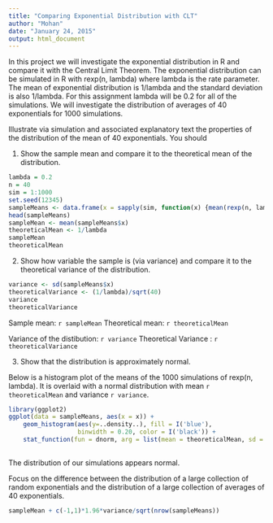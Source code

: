 ```yaml
---
title: "Comparing Exponential Distribution with CLT"
author: "Mohan"
date: "January 24, 2015"
output: html_document
---
```

In this project we will investigate the exponential distribution in R and compare it with the Central Limit Theorem. The exponential distribution can be simulated in R with rexp(n, lambda) where lambda is the rate parameter. The mean of exponential distribution is 1/lambda and the standard deviation is also 1/lambda. For this assignment lambda will be 0.2 for all of the simulations. We will investigate the distribution of averages of 40 exponentials for 1000 simulations.

Illustrate via simulation and associated explanatory text the properties of the distribution of the mean of 40 exponentials.  You should

1. Show the sample mean and compare it to the theoretical mean of the distribution.

```r
lambda = 0.2
n = 40
sim = 1:1000
set.seed(12345)
sampleMeans <- data.frame(x = sapply(sim, function(x) {mean(rexp(n, lambda))}))
head(sampleMeans)
sampleMean <- mean(sampleMeans$x)
theoreticalMean <- 1/lambda
sampleMean
theoreticalMean
```

2. Show how variable the sample is (via variance) and compare it to the theoretical variance of the distribution.

```r
variance <- sd(sampleMeans$x)
theoreticalVariance <- (1/lambda)/sqrt(40)
variance
theoreticalVariance
```

Sample mean: `r sampleMean`
Theoretical mean: `r theoreticalMean`

Variance of the distibution: `r variance` 
Theoretical Variance : `r theoreticalVariance`

3. Show that the distribution is approximately normal.

Below is a histogram plot of the means of the 1000 simulations of rexp(n, lambda). It is overlaid with a normal distribution with mean `r theoreticalMean` and variance `r variance`. 

```r
library(ggplot2)
ggplot(data = sampleMeans, aes(x = x)) + 
    geom_histogram(aes(y=..density..), fill = I('blue'), 
                   binwidth = 0.20, color = I('black')) +
    stat_function(fun = dnorm, arg = list(mean = theoreticalMean, sd = variance))
     
```


The distribution of our simulations appears normal.


Focus on the difference between the distribution of a large collection of random exponentials and the distribution of a large collection of averages of 40 exponentials. 
```r
sampleMean + c(-1,1)*1.96*variance/sqrt(nrow(sampleMeans))
```

